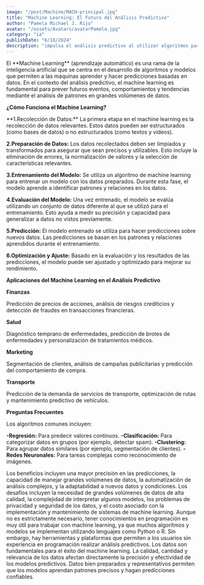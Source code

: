 ```yaml
---
image: "/post/Machine/MACH-principal.jpg"
title: "Machine Learning: El Futuro del Análisis Predictivo"
author: "Pamela Michael J. Rijo"
avatar: "/assets/Avatars/avatarPamela.jpg"
category: "ia"
publishDate: "6/18/2024"
description: "impulsa el análisis predictivo al utilizar algoritmos para aprender de datos y hacer predicciones precisas sobre futuros eventos o comportamientos."
---
```


<ImageMDX src="/post/Machine/mach.png" alt="Machine" width={600} height={800} />

<Parrafo>
  El **Machine Learning** (aprendizaje automático) es una rama de la inteligencia artificial que se centra en el desarrollo de
  algoritmos y modelos que permiten a las máquinas aprender y hacer predicciones basadas en datos. En el contexto del análisis
  predictivo, el machine learning es fundamental para prever futuros eventos, comportamientos y tendencias mediante el análisis de
  patrones en grandes volúmenes de datos.
</Parrafo>

<SubSeccion> **¿Cómo Funciona el Machine Learning?**</SubSeccion>

<ImageMDX src="/post/Machine/mach2.png" alt="Machine" width={500} height={600} />

<Parrafo>
**1.Recolección de Datos:** La primera etapa en el machine learning es la recolección de datos relevantes. Estos datos pueden ser estructurados (como bases de datos) o no estructurados (como textos y videos).

**2.Preparación de Datos:** Los datos recolectados deben ser limpiados y transformados para asegurar que sean precisos y utilizables. Esto incluye la eliminación de errores, la normalización de valores y la selección de características relevantes.

**3.Entrenamiento del Modelo:** Se utiliza un algoritmo de machine learning para entrenar un modelo con los datos preparados. Durante esta fase, el modelo aprende a identificar patrones y relaciones en los datos.

**4.Evaluación del Modelo:** Una vez entrenado, el modelo se evalúa utilizando un conjunto de datos diferente al que se utilizó para el entrenamiento. Esto ayuda a medir su precisión y capacidad para generalizar a datos no vistos previamente.

**5.Predicción:** El modelo entrenado se utiliza para hacer predicciones sobre nuevos datos. Las predicciones se basan en los patrones y relaciones aprendidos durante el entrenamiento.

**6.Optimización y Ajuste:** Basado en la evaluación y los resultados de las predicciones, el modelo puede ser ajustado y optimizado para mejorar su rendimiento.

</Parrafo>

<SubSeccion> **Aplicaciones del Machine Learning en el Análisis Predictivo** </SubSeccion>

**Finanzas**

<ImageMDX src="/post/Machine/mach3.jpg" alt="Machine" width={500} height={600} />
<Parrafo>
  Predicción de precios de acciones, análisis de riesgos crediticios y detección de fraudes en transacciones financieras.
</Parrafo>

**Salud**

<ImageMDX src="/post/Machine/mach4.jpg" alt="Machine" width={500} height={600} />
<Parrafo>
  Diagnóstico temprano de enfermedades, predicción de brotes de enfermedades y personalización de tratamientos médicos.
</Parrafo>

**Marketing**

<ImageMDX src="/post/Machine/mach5.jpg" alt="Machine" width={500} height={600} />
<Parrafo>Segmentación de clientes, análisis de campañas publicitarias y predicción del comportamiento de compra.</Parrafo>

**Transporte**

<ImageMDX src="/post/Machine/mach6.jpg" alt="Machine" width={500} height={600} />
<Parrafo>
  Predicción de la demanda de servicios de transporte, optimización de rutas y mantenimiento predictivo de vehículos.
</Parrafo>

<Divider />

<SubTitulo> **Preguntas Frecuentes** </SubTitulo>

<Accordion title="¿Qué tipos de algoritmos se utilizan en Machine Learning?">
  <Parrafo>
    Los algoritmos comunes incluyen:

**-Regresión:** Para predecir valores continuos.
**-Clasificación:** Para categorizar datos en grupos (por ejemplo, detectar spam).
**-Clustering:** Para agrupar datos similares (por ejemplo, segmentación de clientes).
**-Redes Neuronales:** Para tareas complejas como reconocimiento de imágenes.

  </Parrafo>
</Accordion>

<Accordion title="¿Cuáles son los beneficios de utilizar Machine Learning en el análisis predictivo?">
  <Parrafo className="justify-normal italic">
    Los beneficios incluyen una mayor precisión en las predicciones, la capacidad de manejar grandes volúmenes de datos, la automatización de análisis complejos, y la adaptabilidad a nuevos datos y condiciones.

  </Parrafo>
</Accordion>

<Accordion title="¿Cuáles son los desafíos de implementar Machine Learning?">
  <Parrafo>
    Los desafíos incluyen la necesidad de grandes volúmenes de datos de alta calidad, la complejidad de interpretar algunos
    modelos, los problemas de privacidad y seguridad de los datos, y el costo asociado con la implementación y mantenimiento de
    sistemas de machine learning.
  </Parrafo>
</Accordion>

<Accordion title="¿Es necesario tener experiencia en programación para trabajar con Machine Learning?">
  <Parrafo>
    Aunque no es estrictamente necesario, tener conocimientos en programación es muy útil para trabajar con machine learning, ya
    que muchos algoritmos y modelos se implementan utilizando lenguajes como Python o R. Sin embargo, hay herramientas y
    plataformas que permiten a los usuarios sin experiencia en programación realizar análisis predictivos.
  </Parrafo>
</Accordion>

<Accordion title="¿Qué papel juegan los datos en el éxito del Machine Learning?">
  <Parrafo>
    Los datos son fundamentales para el éxito del machine learning. La calidad, cantidad y relevancia de los datos afectan
    directamente la precisión y efectividad de los modelos predictivos. Datos bien preparados y representativos permiten que los
    modelos aprendan patrones precisos y hagan predicciones confiables.
  </Parrafo>
</Accordion>
